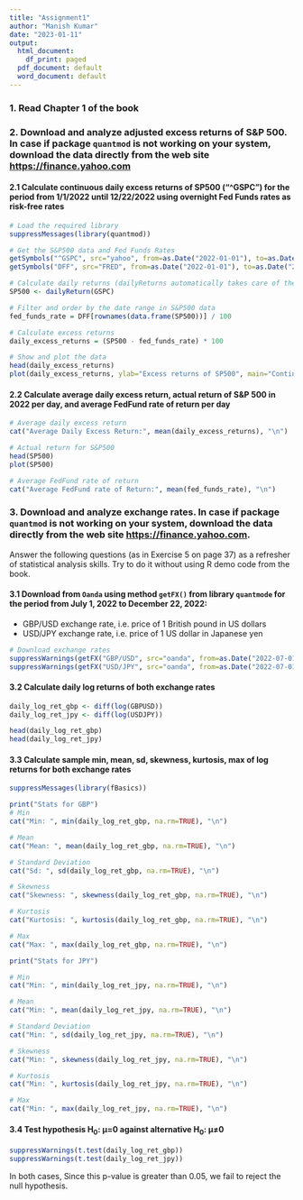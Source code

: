 ---
title: "Assignment1"
author: "Manish Kumar"
date: "2023-01-11"
output:
  html_document:
    df_print: paged
  pdf_document: default
  word_document: default
---

### 1. Read Chapter 1 of the book

### 2. Download and analyze adjusted excess returns of S&P 500. In case if package `quantmod` is not working on your system, download the data directly from the web site <https://finance.yahoo.com>

#### 2.1 Calculate continuous daily excess returns of SP500 ("\^GSPC") for the period from 1/1/2022 until 12/22/2022 using overnight Fed Funds rates as risk-free rates

```{r}
# Load the required library
suppressMessages(library(quantmod))

# Get the S&P500 data and Fed Funds Rates
getSymbols("^GSPC", src="yahoo", from=as.Date("2022-01-01"), to=as.Date("2022-12-22"), periodicity="daily")
getSymbols("DFF", src="FRED", from=as.Date("2022-01-01"), to=as.Date("2022-12-22"), periodicity="daily")

# Calculate daily returns (dailyReturns automatically takes care of the Adjusted closing price)
SP500 <- dailyReturn(GSPC)

# Filter and order by the date range in S&P500 data
fed_funds_rate = DFF[rownames(data.frame(SP500))] / 100

# Calculate excess returns
daily_excess_returns = (SP500 - fed_funds_rate) * 100

# Show and plot the data
head(daily_excess_returns)
plot(daily_excess_returns, ylab="Excess returns of SP500", main="Continuous Excess Daily Returns of S&P 500")

```

#### 2.2 Calculate average daily excess return, actual return of S&P 500 in 2022 per day, and average FedFund rate of return per day

```{r}
# Average daily excess return
cat("Average Daily Excess Return:", mean(daily_excess_returns), "\n")

# Actual return for S&P500
head(SP500)
plot(SP500)

# Average FedFund rate of return
cat("Average FedFund rate of Return:", mean(fed_funds_rate), "\n")
```

### 3. Download and analyze exchange rates. In case if package `quantmod` is not working on your system, download the data directly from the web site <https://finance.yahoo.com>.

Answer the following questions (as in Exercise 5 on page 37) as a refresher of statistical analysis skills. Try to do it without using R demo code from the book.

#### 3.1 Download from `Oanda` using method `getFX()` from library `quantmode` for the period from July 1, 2022 to December 22, 2022:

-   GBP/USD exchange rate, i.e. price of 1 British pound in US dollars
-   USD/JPY exchange rate, i.e. price of 1 US dollar in Japanese yen

```{r}
# Download exchange rates
suppressWarnings(getFX("GBP/USD", src="oanda", from=as.Date("2022-07-01"), to=as.Date("2022-12-22")))
suppressWarnings(getFX("USD/JPY", src="oanda", from=as.Date("2022-07-01"), to=as.Date("2022-12-22")))
```

#### 3.2 Calculate daily log returns of both exchange rates

```{r}
daily_log_ret_gbp <- diff(log(GBPUSD))
daily_log_ret_jpy <- diff(log(USDJPY))

head(daily_log_ret_gbp)
head(daily_log_ret_jpy)
```

#### 3.3 Calculate sample min, mean, sd, skewness, kurtosis, max of log returns for both exchange rates

```{r}
suppressMessages(library(fBasics))

print("Stats for GBP")
# Min
cat("Min: ", min(daily_log_ret_gbp, na.rm=TRUE), "\n")

# Mean
cat("Mean: ", mean(daily_log_ret_gbp, na.rm=TRUE), "\n")

# Standard Deviation
cat("Sd: ", sd(daily_log_ret_gbp, na.rm=TRUE), "\n")

# Skewness
cat("Skewness: ", skewness(daily_log_ret_gbp, na.rm=TRUE), "\n")

# Kurtosis
cat("Kurtosis: ", kurtosis(daily_log_ret_gbp, na.rm=TRUE), "\n")

# Max
cat("Max: ", max(daily_log_ret_gbp, na.rm=TRUE), "\n")
```

```{r}
print("Stats for JPY")

# Min
cat("Min: ", min(daily_log_ret_jpy, na.rm=TRUE), "\n")

# Mean
cat("Min: ", mean(daily_log_ret_jpy, na.rm=TRUE), "\n")

# Standard Deviation
cat("Min: ", sd(daily_log_ret_jpy, na.rm=TRUE), "\n")

# Skewness
cat("Min: ", skewness(daily_log_ret_jpy, na.rm=TRUE), "\n")

# Kurtosis
cat("Min: ", kurtosis(daily_log_ret_jpy, na.rm=TRUE), "\n")

# Max
cat("Min: ", max(daily_log_ret_jpy, na.rm=TRUE), "\n")
```

#### 3.4 Test hypothesis H~0~: μ=0 against alternative H~0~: μ≠0

```{r}
suppressWarnings(t.test(daily_log_ret_gbp))
suppressWarnings(t.test(daily_log_ret_jpy))
```
In both cases, Since this p-value is greater than 0.05, we fail to reject the null hypothesis.

